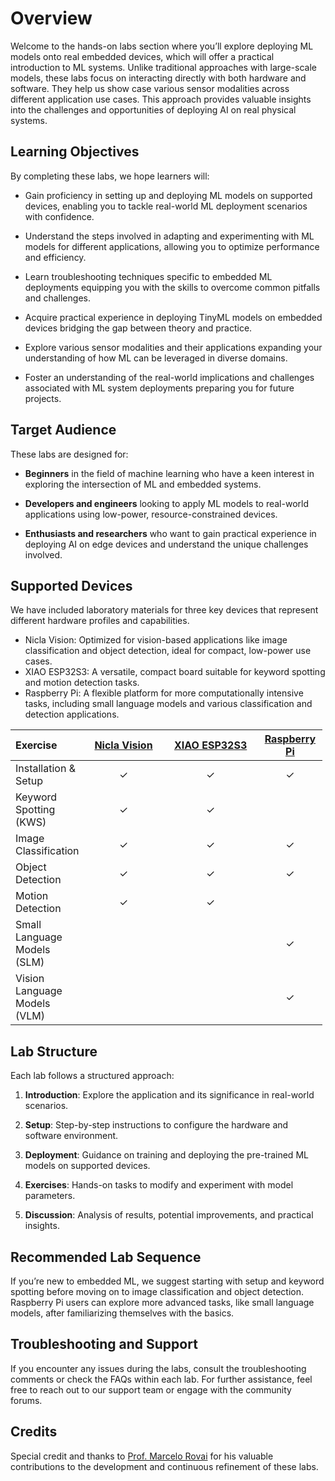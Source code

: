 # Overview {.unnumbered}

Welcome to the hands-on labs section where you'll explore deploying ML models onto real embedded devices, which will offer a practical introduction to ML systems. Unlike traditional approaches with large-scale models, these labs focus on interacting directly with both hardware and software. They help us show case various sensor modalities across different application use cases. This approach provides valuable insights into the challenges and opportunities of deploying AI on real physical systems.

## Learning Objectives

By completing these labs, we hope learners will:

:::{.callout-tip}

* Gain proficiency in setting up and deploying ML models on supported devices, enabling you to tackle real-world ML deployment scenarios with confidence.

* Understand the steps involved in adapting and experimenting with ML models for different applications, allowing you to optimize performance and efficiency.

* Learn troubleshooting techniques specific to embedded ML deployments equipping you with the skills to overcome common pitfalls and challenges.

* Acquire practical experience in deploying TinyML models on embedded devices bridging the gap between theory and practice.

* Explore various sensor modalities and their applications expanding your understanding of how ML can be leveraged in diverse domains.

* Foster an understanding of the real-world implications and challenges associated with ML system deployments preparing you for future projects.

:::

## Target Audience

These labs are designed for:

* **Beginners** in the field of machine learning who have a keen interest in exploring the intersection of ML and embedded systems.

* **Developers and engineers** looking to apply ML models to real-world applications using low-power, resource-constrained devices.

* **Enthusiasts and researchers** who want to gain practical experience in deploying AI on edge devices and understand the unique challenges involved.

## Supported Devices

We have included laboratory materials for three key devices that represent different hardware profiles and capabilities.

* Nicla Vision: Optimized for vision-based applications like image classification and object detection, ideal for compact, low-power use cases.
* XIAO ESP32S3: A versatile, compact board suitable for keyword spotting and motion detection tasks.
* Raspberry Pi: A flexible platform for more computationally intensive tasks, including small language models and various classification and detection applications.

+-----------------------------+----------------------------------------------------------------+----------------------------------------------------------------------------+----------------------------------------------+
| Exercise                    | [Nicla Vision](https://store.arduino.cc/products/nicla-vision) | [XIAO ESP32S3](https://wiki.seeedstudio.com/xiao_esp32s3_getting_started/) | [Raspberry Pi](https://www.raspberrypi.com/) |
+:============================+:==============================================================:+:==========================================================================:+:============================================:+
| Installation & Setup        | &check;                                                        | &check;                                                                    | &check;                                      |
+-----------------------------+----------------------------------------------------------------+----------------------------------------------------------------------------+----------------------------------------------+
| Keyword Spotting (KWS)      | &check;                                                        | &check;                                                                    |                                              |
+-----------------------------+----------------------------------------------------------------+----------------------------------------------------------------------------+----------------------------------------------+
| Image Classification        | &check;                                                        | &check;                                                                    | &check;                                      |
+-----------------------------+----------------------------------------------------------------+----------------------------------------------------------------------------+----------------------------------------------+
| Object Detection            | &check;                                                        | &check;                                                                    | &check;                                      |
+-----------------------------+----------------------------------------------------------------+----------------------------------------------------------------------------+----------------------------------------------+
| Motion Detection            | &check;                                                        | &check;                                                                    |                                              |
+-----------------------------+----------------------------------------------------------------+----------------------------------------------------------------------------+----------------------------------------------+
| Small Language Models (SLM) |                                                                |                                                                            | &check;                                      |
+-----------------------------+----------------------------------------------------------------+----------------------------------------------------------------------------+----------------------------------------------+
| Vision Language Models (VLM)|                                                                |                                                                            | &check;                                      |
+-----------------------------+----------------------------------------------------------------+----------------------------------------------------------------------------+----------------------------------------------+

## Lab Structure

Each lab follows a structured approach:

1. **Introduction**: Explore the application and its significance in real-world scenarios.

2. **Setup**: Step-by-step instructions to configure the hardware and software environment.

3. **Deployment**: Guidance on training and deploying the pre-trained ML models on supported devices.

4. **Exercises**: Hands-on tasks to modify and experiment with model parameters.

5. **Discussion**: Analysis of results, potential improvements, and practical insights.

## Recommended Lab Sequence

If you're new to embedded ML, we suggest starting with setup and keyword spotting before moving on to image classification and object detection. Raspberry Pi users can explore more advanced tasks, like small language models, after familiarizing themselves with the basics.

## Troubleshooting and Support

If you encounter any issues during the labs, consult the troubleshooting comments or check the FAQs within each lab. For further assistance, feel free to reach out to our support team or engage with the community forums.

## Credits

Special credit and thanks to [Prof. Marcelo Rovai](https://github.com/Mjrovai) for his valuable contributions to the development and continuous refinement of these labs.

